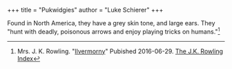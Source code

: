 +++
title = "Pukwidgies"
author = "Luke Schierer"
+++

Found in North America, they have a grey skin tone, and large ears.  They "hunt with deadly, poisonous arrows and enjoy playing tricks on humans."[^221121-1]

[^221121-1]: Mrs. J. K. Rowling.
    "[Ilvermorny](https://www.rowlingindex.org/work/pmilv/)"
    Pubished 2016-06-29. [The J.K. Rowling Index](https://www.rowlingindex.org)


